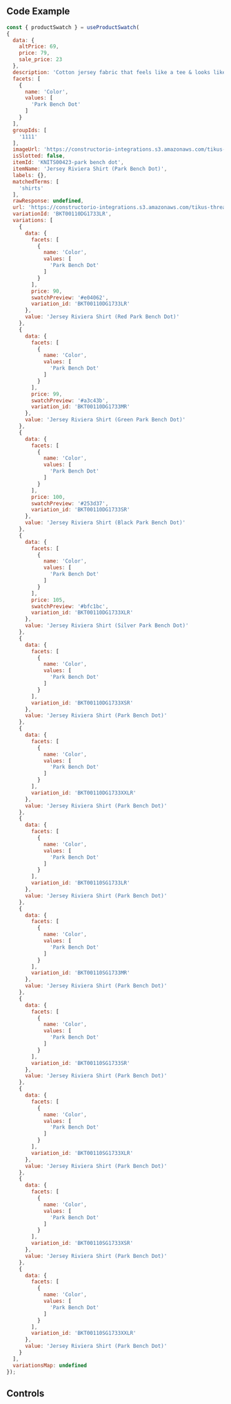 
<Meta of={UseProductSwatchStories} />

## Code Example
  ```jsx
  const { productSwatch } = useProductSwatch(
  {
    data: {
      altPrice: 69,
      price: 79,
      sale_price: 23
    },
    description: 'Cotton jersey fabric that feels like a tee & looks like a button-down.',
    facets: [
      {
        name: 'Color',
        values: [
          'Park Bench Dot'
        ]
      }
    ],
    groupIds: [
      '1111'
    ],
    imageUrl: 'https://constructorio-integrations.s3.amazonaws.com/tikus-threads/2022-06-29/KNIT-CASUAL-SHIRT_BUTTON-DOWN-KNIT-SHIRT_BKT00110SG1733_3_category.jpg',
    isSlotted: false,
    itemId: 'KNITS00423-park bench dot',
    itemName: 'Jersey Riviera Shirt (Park Bench Dot)',
    labels: {},
    matchedTerms: [
      'shirts'
    ],
    rawResponse: undefined,
    url: 'https://constructorio-integrations.s3.amazonaws.com/tikus-threads/2022-06-29/KNIT-CASUAL-SHIRT_BUTTON-DOWN-KNIT-SHIRT_BKT00110SG1733_3_category.jpg',
    variationId: 'BKT00110DG1733LR',
    variations: [
      {
        data: {
          facets: [
            {
              name: 'Color',
              values: [
                'Park Bench Dot'
              ]
            }
          ],
          price: 90,
          swatchPreview: '#e04062',
          variation_id: 'BKT00110DG1733LR'
        },
        value: 'Jersey Riviera Shirt (Red Park Bench Dot)'
      },
      {
        data: {
          facets: [
            {
              name: 'Color',
              values: [
                'Park Bench Dot'
              ]
            }
          ],
          price: 99,
          swatchPreview: '#a3c43b',
          variation_id: 'BKT00110DG1733MR'
        },
        value: 'Jersey Riviera Shirt (Green Park Bench Dot)'
      },
      {
        data: {
          facets: [
            {
              name: 'Color',
              values: [
                'Park Bench Dot'
              ]
            }
          ],
          price: 100,
          swatchPreview: '#253d37',
          variation_id: 'BKT00110DG1733SR'
        },
        value: 'Jersey Riviera Shirt (Black Park Bench Dot)'
      },
      {
        data: {
          facets: [
            {
              name: 'Color',
              values: [
                'Park Bench Dot'
              ]
            }
          ],
          price: 105,
          swatchPreview: '#bfc1bc',
          variation_id: 'BKT00110DG1733XLR'
        },
        value: 'Jersey Riviera Shirt (Silver Park Bench Dot)'
      },
      {
        data: {
          facets: [
            {
              name: 'Color',
              values: [
                'Park Bench Dot'
              ]
            }
          ],
          variation_id: 'BKT00110DG1733XSR'
        },
        value: 'Jersey Riviera Shirt (Park Bench Dot)'
      },
      {
        data: {
          facets: [
            {
              name: 'Color',
              values: [
                'Park Bench Dot'
              ]
            }
          ],
          variation_id: 'BKT00110DG1733XXLR'
        },
        value: 'Jersey Riviera Shirt (Park Bench Dot)'
      },
      {
        data: {
          facets: [
            {
              name: 'Color',
              values: [
                'Park Bench Dot'
              ]
            }
          ],
          variation_id: 'BKT00110SG1733LR'
        },
        value: 'Jersey Riviera Shirt (Park Bench Dot)'
      },
      {
        data: {
          facets: [
            {
              name: 'Color',
              values: [
                'Park Bench Dot'
              ]
            }
          ],
          variation_id: 'BKT00110SG1733MR'
        },
        value: 'Jersey Riviera Shirt (Park Bench Dot)'
      },
      {
        data: {
          facets: [
            {
              name: 'Color',
              values: [
                'Park Bench Dot'
              ]
            }
          ],
          variation_id: 'BKT00110SG1733SR'
        },
        value: 'Jersey Riviera Shirt (Park Bench Dot)'
      },
      {
        data: {
          facets: [
            {
              name: 'Color',
              values: [
                'Park Bench Dot'
              ]
            }
          ],
          variation_id: 'BKT00110SG1733XLR'
        },
        value: 'Jersey Riviera Shirt (Park Bench Dot)'
      },
      {
        data: {
          facets: [
            {
              name: 'Color',
              values: [
                'Park Bench Dot'
              ]
            }
          ],
          variation_id: 'BKT00110SG1733XSR'
        },
        value: 'Jersey Riviera Shirt (Park Bench Dot)'
      },
      {
        data: {
          facets: [
            {
              name: 'Color',
              values: [
                'Park Bench Dot'
              ]
            }
          ],
          variation_id: 'BKT00110SG1733XXLR'
        },
        value: 'Jersey Riviera Shirt (Park Bench Dot)'
      }
    ],
    variationsMap: undefined
  });
  ```
<Canvas of={UseProductSwatchStories.Primary} />

## Controls
<Controls />
